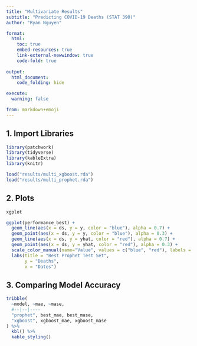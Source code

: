 ```yaml
---
title: "Multivariate Results"
subtitle: "Predicting COVID-19 Deaths (STAT 390)" 
author: "Ryan Nguyen"

format:
  html:
    toc: true
    embed-resources: true
    link-external-newwindow: true
    code-fold: true
    
output:
  html_document:
    code_folding: hide

execute:
  warning: false

from: markdown+emoji 
---
```


## 1. Import Libraries

```r
library(patchwork)
library(tidyverse)
library(kableExtra)
library(knitr)

load("results/multi_xgboost.rda")
load("results/multi_prophet.rda")
```


## 2. Plots
```r
xgplot

ggplot(performance_best) +
  geom_line(aes(x = ds, y = y, color = "blue"), alpha = 0.7) +
  geom_point(aes(x = ds, y = y, color = "blue"), alpha = 0.3) +
  geom_line(aes(x = ds, y = yhat, color = "red"), alpha = 0.7) +
  geom_point(aes(x = ds, y = yhat, color = "red"), alpha = 0.3) +
  scale_color_manual(name="Value", values = c("blue", "red"), labels = c("Predicted", "Actual")) +
  labs(title = "Best Prophet Test Set", 
       y = "Deaths",
       x = "Dates") 
```
## 3. Comparing Model Accuracy
```r
tribble(
  ~model, ~mae, ~mase,
  #--|--|----
  "prophet", best_mae, best_mase,
  "xgboost", xgboost_mae, xgboost_mase
) %>% 
  kbl() %>% 
  kable_styling()
```



